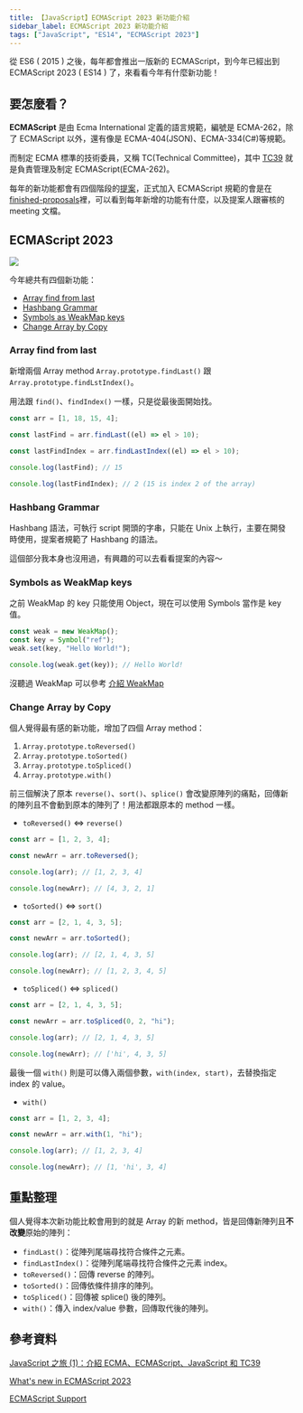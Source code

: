 ```yaml
---
title: 【JavaScript】ECMAScript 2023 新功能介紹
sidebar_label: ECMAScript 2023 新功能介紹
tags: ["JavaScript", "ES14", "ECMAScript 2023"]
---
```



從 ES6 ( 2015 ) 之後，每年都會推出一版新的 ECMAScript，到今年已經出到 ECMAScript 2023 ( ES14 ) 了，來看看今年有什麼新功能！

## 要怎麼看？

**ECMAScript** 是由 Ecma International 定義的語言規範，編號是 ECMA-262，除了 ECMAScript 以外，還有像是 ECMA-404(JSON)、ECMA-334(C#)等規範。

而制定 ECMA 標準的技術委員，又稱 TC(Technical Committee)，其中 [TC39](https://github.com/tc39) 就是負責管理及制定 ECMAScript(ECMA-262)。

每年的新功能都會有四個階段的[提案](https://github.com/tc39/proposals)，正式加入 ECMAScript 規範的會是在 [finished-proposals](https://github.com/tc39/proposals/blob/main/finished-proposals.md)裡，可以看到每年新增的功能有什麼，以及提案人跟審核的 meeting 文檔。

## ECMAScript 2023

<Img src={image_1} />

今年總共有四個新功能：

- [Array find from last](https://github.com/tc39/proposal-array-find-from-last)
- [Hashbang Grammar](https://github.com/tc39/proposal-hashbang)
- [Symbols as WeakMap keys](https://github.com/tc39/proposal-symbols-as-weakmap-keys)
- [Change Array by Copy](https://github.com/tc39/proposal-change-array-by-copy)

### Array find from last

新增兩個 Array method `Array.prototype.findLast()` 跟 `Array.prototype.findLstIndex()`。

用法跟 `find()`、`findIndex()` 一樣，只是從最後面開始找。

```javascript
const arr = [1, 18, 15, 4];

const lastFind = arr.findLast((el) => el > 10);

const lastFindIndex = arr.findLastIndex((el) => el > 10);

console.log(lastFind); // 15

console.log(lastFindIndex); // 2 (15 is index 2 of the array)
```

### Hashbang Grammar

Hashbang 語法，可執行 script 開頭的字串，只能在 Unix 上執行，主要在開發時使用，提案者規範了 Hashbang 的語法。

這個部分我本身也沒用過，有興趣的可以去看看提案的內容～

### Symbols as WeakMap keys

之前 WeakMap 的 key 只能使用 Object，現在可以使用 Symbols 當作是 key 值。

```javascript
const weak = new WeakMap();
const key = Symbol("ref");
weak.set(key, "Hello World!");

console.log(weak.get(key)); // Hello World!
```

沒聽過 WeakMap 可以參考 [介紹 WeakMap](https://blog.errorbaker.tw/posts/umer/weak-map/)

### Change Array by Copy

個人覺得最有感的新功能，增加了四個 Array method：

1. `Array.prototype.toReversed()`
2. `Array.prototype.toSorted()`
3. `Array.prototype.toSpliced()`
4. `Array.prototype.with()`

前三個解決了原本 `reverse()`、`sort()`、`splice()` 會改變原陣列的痛點，回傳新的陣列且不會動到原本的陣列了！用法都跟原本的 method 一樣。

- `toReversed()` \<=> `reverse()`

```javascript
const arr = [1, 2, 3, 4];

const newArr = arr.toReversed();

console.log(arr); // [1, 2, 3, 4]

console.log(newArr); // [4, 3, 2, 1]
```

- `toSorted()` \<=> `sort()`

```javascript
const arr = [2, 1, 4, 3, 5];

const newArr = arr.toSorted();

console.log(arr); // [2, 1, 4, 3, 5]

console.log(newArr); // [1, 2, 3, 4, 5]
```

- `toSpliced()` \<=> `spliced()`

```javascript
const arr = [2, 1, 4, 3, 5];

const newArr = arr.toSpliced(0, 2, "hi");

console.log(arr); // [2, 1, 4, 3, 5]

console.log(newArr); // ['hi', 4, 3, 5]
```

最後一個 `with()` 則是可以傳入兩個參數，`with(index, start)`，去替換指定 index 的 value。

- `with()`

```javascript
const arr = [1, 2, 3, 4];

const newArr = arr.with(1, "hi");

console.log(arr); // [1, 2, 3, 4]

console.log(newArr); // [1, 'hi', 3, 4]
```

## 重點整理

個人覺得本次新功能比較會用到的就是 Array 的新 method，皆是回傳新陣列且**不改變**原始的陣列：

- `findLast()`：從陣列尾端尋找符合條件之元素。
- `findLastIndex()`：從陣列尾端尋找符合條件之元素 index。
- `toReversed()`：回傳 reverse 的陣列。
- `toSorted()`：回傳依條件排序的陣列。
- `toSpliced()`：回傳被 splice() 後的陣列。
- `with()`：傳入 index/value 參數，回傳取代後的陣列。

## 參考資料

[JavaScript 之旅 (1)：介紹 ECMA、ECMAScript、JavaScript 和 TC39
](https://titangene.github.io/article/javascript-ecmascript-tc39.html)

[What's new in ECMAScript 2023](https://pawelgrzybek.com/whats-new-in-ecmascript-2023/)

[ECMAScript Support](https://kangax.github.io/compat-table/es2016plus/)
